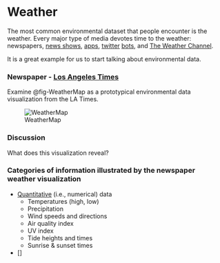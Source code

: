 # Weather

The most common environmental dataset that people encounter is the weather. Every major type of media devotes time to the weather: newspapers, [news shows](https://www.youtube.com/watch?v=gTol-2-Iwio), [apps](https://www.wunderground.com/), [twitter](https://twitter.com/EmojiWeatherUSA?lang=en) [bots](https://twitter.com/laxweatherbot), and [The Weather Channel](https://weather.com/).

It is a great example for us to start talking about environmental data.

### Newspaper - [Los Angeles Times](https://www.latimes.com)

Examine @fig-WeatherMap as a prototypical environmental data visualization from the LA Times.

:::{.column-page}
![WeatherMap](images/LATimesWeather.jpg){#fig-WeatherMap}
:::

### Discussion

::: {.callout-note appearance="simple"}
What does this visualization reveal?  
:::

### Categories of information illustrated by the newspaper weather visualization

* [Quantitative](https://en.wikipedia.org/wiki/Level_of_measurement) (i.e., numerical) data 
  + Temperatures (high, low)
  + Precipitation 
  + Wind speeds and directions
  + Air quality index
  + UV index
  + Tide heights and times
  + Sunrise & sunset times
* []
  